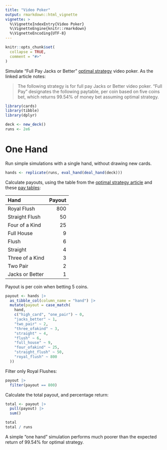 ```yaml
---
title: "Video Poker"
output: rmarkdown::html_vignette
vignette: >
  %\VignetteIndexEntry{Video Poker}
  %\VignetteEngine{knitr::rmarkdown}
  %\VignetteEncoding{UTF-8}
---
```


```r
knitr::opts_chunk$set(
  collapse = TRUE,
  comment = "#>"
)
```

Simulate "Full Pay Jacks or Better"
[optimal strategy](https://wizardofodds.com/games/video-poker/strategy/jacks-or-better/9-6/optimal/)
video poker. As the linked article notes:

> The following strategy is for full pay Jacks or Better video poker. "Full Pay" designates the
following paytable, per coin based on five coins bet, which returns 99.54% of money bet assuming
optimal strategy.

```r
library(cards)
library(tibble)
library(dplyr)

deck <- new_deck()
runs <- 2e6
```

# One Hand

Run simple simulations with a single hand, without drawing new cards.

```r
hands <- replicate(runs, eval_hand(deal_hand(deck)))
```

Calculate payouts, using the table from the
[optimal strategy article](https://wizardofodds.com/games/video-poker/strategy/jacks-or-better/9-6/optimal/)
and these
[pay tables](https://web.archive.org/web/20221125191618/https://www.gamblingsites.org/casino/video-poker/pay-tables/):

Hand             Payout
--------------- -------
Royal Flush     800
Straight Flush  50
Four of a Kind  25
Full House      9
Flush           6
Straight        4
Three of a Kind 3
Two Pair        2
Jacks or Better 1

Payout is per coin when betting 5 coins.

```r
payout <- hands |>
  as_tibble_col(column_name = "hand") |>
  mutate(payout = case_match(
    hand,
    c("high_card", "one_pair") ~ 0,
    "jacks_better" ~ 1,
    "two_pair" ~ 2,
    "three_ofakind" ~ 3,
    "straight" ~ 4,
    "flush" ~ 6,
    "full_house" ~ 9,
    "four_ofakind" ~ 25,
    "straight_flush" ~ 50,
    "royal_flush" ~ 800
  ))
```

Filter only Royal Flushes:

```r
payout |>
  filter(payout == 800)
```

Calculate the total payout, and percentage return:

```r
total <- payout |>
  pull(payout) |>
  sum()

total
total / runs
```

A simple "one hand" simulation performs much poorer than the expected return of 99.54% for optimal
strategy.
